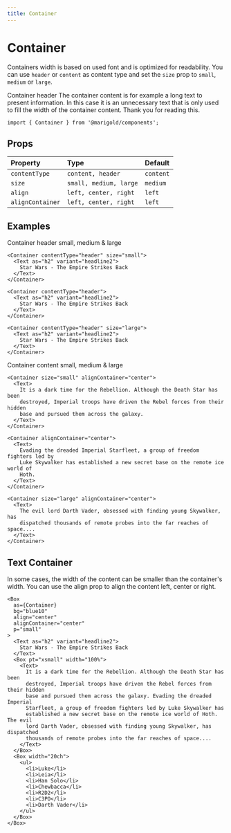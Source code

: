 ```yaml
---
title: Container
---
```



# Container

Containers width is based on used font and is optimized for readability. You can use `header` or `content` as content type and set the `size` prop to `small`, `medium` or `large`.

<Box border="1px solid #ced4da" bg="#e9ecef" p="xsmall">
  <Box
    as={Container}
    contentType="header"
    align="center"
    alignContainer="center"
  >
    <Text as="h2" variant="headline2">
      Container header
    </Text>
  </Box>
  <Box as={Container} align="center" alignContainer="center">
    <Text>
      The container content is for example a long text to present information.
      In this case it is an unnecessary text that is only used to fill the width
      of the container content. Thank you for reading this.
    </Text>
  </Box>
</Box>

```tsx onlyCode
import { Container } from '@marigold/components';
```

## Props

| Property         | Type                   | Default   |
| :--------------- | :--------------------- | :-------- |
| `contentType`    | `content, header`      | `content` |
| `size`           | `small, medium, large` | `medium`  |
| `align`          | `left, center, right`  | `left`    |
| `alignContainer` | `left, center, right`  | `left`    |

## Examples

Container header small, medium & large

```tsx
<Container contentType="header" size="small">
  <Text as="h2" variant="headline2">
    Star Wars - The Empire Strikes Back
  </Text>
</Container>
```

```tsx
<Container contentType="header">
  <Text as="h2" variant="headline2">
    Star Wars - The Empire Strikes Back
  </Text>
</Container>
```

```tsx
<Container contentType="header" size="large">
  <Text as="h2" variant="headline2">
    Star Wars - The Empire Strikes Back
  </Text>
</Container>
```

Container content small, medium & large

```tsx
<Container size="small" alignContainer="center">
  <Text>
    It is a dark time for the Rebellion. Although the Death Star has been
    destroyed, Imperial troops have driven the Rebel forces from their hidden
    base and pursued them across the galaxy.
  </Text>
</Container>
```

```tsx
<Container alignContainer="center">
  <Text>
    Evading the dreaded Imperial Starfleet, a group of freedom fighters led by
    Luke Skywalker has established a new secret base on the remote ice world of
    Hoth.
  </Text>
</Container>
```

```tsx
<Container size="large" alignContainer="center">
  <Text>
    The evil lord Darth Vader, obsessed with finding young Skywalker, has
    dispatched thousands of remote probes into the far reaches of space....
  </Text>
</Container>
```

## Text Container

In some cases, the width of the content can be smaller than the container's width. You can use the align prop to align the content left, center or right.

```tsx
<Box
  as={Container}
  bg="blue10"
  align="center"
  alignContainer="center"
  p="small"
>
  <Text as="h2" variant="headline2">
    Star Wars - The Empire Strikes Back
  </Text>
  <Box pt="xsmall" width="100%">
    <Text>
      It is a dark time for the Rebellion. Although the Death Star has been
      destroyed, Imperial troops have driven the Rebel forces from their hidden
      base and pursued them across the galaxy. Evading the dreaded Imperial
      Starfleet, a group of freedom fighters led by Luke Skywalker has
      established a new secret base on the remote ice world of Hoth. The evil
      lord Darth Vader, obsessed with finding young Skywalker, has dispatched
      thousands of remote probes into the far reaches of space....
    </Text>
  </Box>
  <Box width="20ch">
    <ul>
      <li>Luke</li>
      <li>Leia</li>
      <li>Han Solo</li>
      <li>Chewbacca</li>
      <li>R2D2</li>
      <li>C3PO</li>
      <li>Darth Vader</li>
    </ul>
  </Box>
</Box>
```
